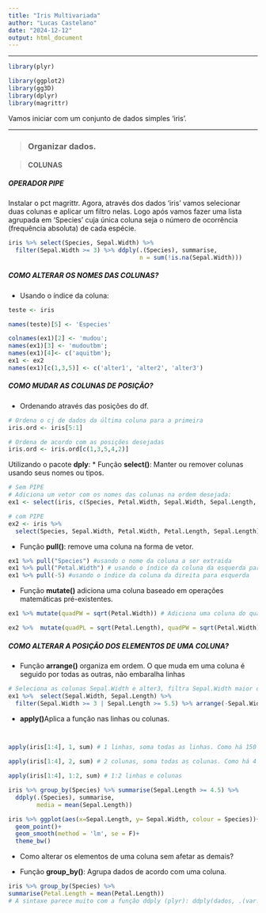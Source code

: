 ```yaml
---
title: "Iris Multivariada"
author: "Lucas Castelano"
date: "2024-12-12"
output: html_document
---
```


---

```r
library(plyr)
```


```r
library(ggplot2)
library(gg3D)
library(dplyr)
library(magrittr)
```

Vamos iniciar com um conjunto de dados simples 'iris'.

---

> ### Organizar dados.

> #### **COLUNAS**

##### OPERADOR PIPE
Instalar o pct magrittr. Agora, através dos dados 'iris' vamos selecionar duas colunas e aplicar um filtro nelas. Logo após vamos fazer uma lista agrupada em 'Species' cuja única coluna seja o número de ocorrência (frequência absoluta) de cada espécie.

```r
iris %>% select(Species, Sepal.Width) %>%
  filter(Sepal.Width >= 3) %>% ddply(.(Species), summarise,
                                     n = sum(!is.na(Sepal.Width)))
```


##### COMO ALTERAR OS NOMES DAS COLUNAS?

* Usando o índice da coluna:
```r
teste <- iris

names(teste)[5] <- 'Especies'

colnames(ex1)[2] <- 'mudou';
names(ex1)[3] <- 'mudoutbm';
names(ex1)[4]<- c('aquitbm');
ex1 <- ex2
names(ex1)[c(1,3,5)] <- c('alter1', 'alter2', 'alter3')
```


##### COMO MUDAR AS COLUNAS DE POSIÇÃO?

* Ordenando através das posições do df.

```r
# Ordena o cj de dados da última coluna para a primeira
iris.ord <- iris[5:1]

# Ordena de acordo com as posições desejadas
iris.ord <- iris.ord[c(1,3,5,4,2)]
```

Utilizando o pacote **dply**:
* Função **select()**: Manter ou remover colunas usando seus nomes ou tipos.

```r
# Sem PIPE
# Adiciona um vetor com os nomes das colunas na ordem desejada:
ex1 <- select(iris, c(Species, Petal.Width, Sepal.Width, Sepal.Length, Petal.Length))

# com PIPE
ex2 <- iris %>%
  select(Species, Sepal.Width, Petal.Width, Petal.Length, Sepal.Length)

```
* Função **pull()**: remove uma coluna na forma de vetor.

```r
ex1 %>% pull("Species") #usando o nome da coluna a ser extraida
ex1 %>% pull("Petal.Width") # usando o índice da coluna da esquerda para direita
ex1 %>% pull(-5) #usando o índice da coluna da direita para esquerda
```


* Função **mutate()** adiciona uma coluna baseado em operações matemáticas pré-existentes.

```r
ex1 %>% mutate(quadPW = sqrt(Petal.Width)) # Adiciona uma coluna do quadrado de Petal.Length.

ex2 %>%  mutate(quadPL = sqrt(Petal.Length), quadPW = sqrt(Petal.Width)) # adiciona duas colunas solicitadas

```


##### COMO ALTERAR A POSIÇÃO DOS ELEMENTOS DE UMA COLUNA?

* Função **arrange()** organiza em ordem. O que muda em uma coluna é seguido por todas as outras, não embaralha linhas

```r
# Seleciona as colunas Sepal.Width e alter3, filtra Sepal.Width maior ou igual a 3 ou alter3 maior ou igual a 5.5 e retorna o resultado organizado do maior para o menor na coluna Sepal.Width.
ex1 %>%  select(Sepal.Width, Sepal.Length) %>% 
  filter(Sepal.Width >= 3 | Sepal.Length >= 5.5) %>% arrange(-Sepal.Width)
```

* **apply()**Aplica a função nas linhas ou colunas.

```r
                                                                                              summary(iris)

apply(iris[1:4], 1, sum) # 1 linhas, soma todas as linhas. Como há 150 linhas, retornará 150 resultados.

apply(iris[1:4], 2, sum) # 2 colunas, soma todas as colunas. Como há 4 colunas, retorna 4 resultados.

apply(iris[1:4], 1:2, sum) # 1:2 linhas e colunas
```

```r
iris %>% group_by(Species) %>% summarise(Sepal.Length >= 4.5) %>% 
  ddply(.(Species), summarise,
        media = mean(Sepal.Length))

iris %>% ggplot(aes(x=Sepal.Length, y= Sepal.Width, colour = Species))+
  geom_point()+
  geom_smooth(method = 'lm', se = F)+
  theme_bw()
```


* Como alterar os elementos de uma coluna sem afetar as demais?

* Função **group_by()**: Agrupa dados de acordo com uma coluna.

```r
iris %>% group_by(Species) %>%
summarise(Petal.Length = mean(Petal.Length))
# A sintaxe parece muito com a função ddply (plyr): ddply(dados, .(var.agrupamento), summarise, instruções)
```